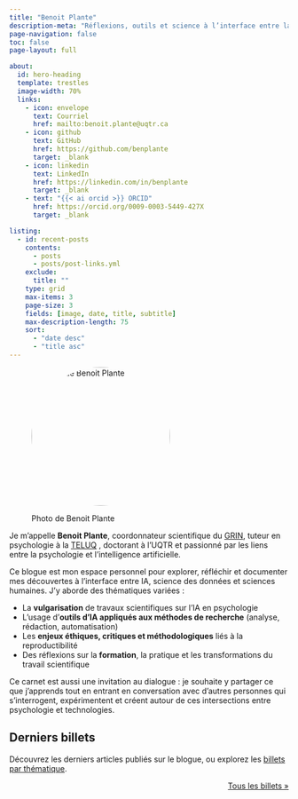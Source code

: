 ```yaml
---
title: "Benoit Plante"
description-meta: "Réflexions, outils et science à l’interface entre la psychologie et l’IA"
page-navigation: false
toc: false
page-layout: full

about:
  id: hero-heading
  template: trestles
  image-width: 70%
  links:
    - icon: envelope
      text: Courriel
      href: mailto:benoit.plante@uqtr.ca    
    - icon: github
      text: GitHub
      href: https://github.com/benplante
      target: _blank
    - icon: linkedin
      text: LinkedIn
      href: https://linkedin.com/in/benplante
      target: _blank
    - text: "{{< ai orcid >}} ORCID"
      href: https://orcid.org/0009-0003-5449-427X
      target: _blank

listing:
  - id: recent-posts
    contents: 
      - posts
      - posts/post-links.yml
    exclude:
      title: ""
    type: grid
    max-items: 3
    page-size: 3
    fields: [image, date, title, subtitle]
    max-description-length: 75
    sort: 
      - "date desc"
      - "title asc"
---
```


::: {.hero-heading}

![Photo de Benoit Plante](files/profiles/photo-benoit.png){width="250px" style="border-radius: 50%; margin-bottom: 1em;"}

Je m’appelle **Benoit Plante**, coordonnateur scientifique du [GRIN](https://oraprdnt.uqtr.uquebec.ca/portail/gscw031?owa_no_site=864), tuteur en psychologie à la [TELUQ](https://www.teluq.ca/) , doctorant à l’UQTR et passionné par les liens entre la psychologie et l’intelligence artificielle.

Ce blogue est mon espace personnel pour explorer, réfléchir et documenter mes découvertes à l’interface entre IA, science des données et sciences humaines. J’y aborde des thématiques variées :

- La **vulgarisation** de travaux scientifiques sur l’IA en psychologie
- L’usage d’**outils d’IA appliqués aux méthodes de recherche** (analyse, rédaction, automatisation)
- Les **enjeux éthiques, critiques et méthodologiques** liés à la reproductibilité
- Des réflexions sur la **formation**, la pratique et les transformations du travail scientifique

Ce carnet est aussi une invitation au dialogue : je souhaite y partager ce que j’apprends tout en entrant en conversation avec d'autres personnes qui s'interrogent, expérimentent et créent autour de ces intersections entre psychologie et technologies.

:::

## Derniers billets

Découvrez les derniers articles publiés sur le blogue, ou explorez les [billets par thématique](posts.qmd).

:::{#recent-posts}
:::

<p align="right"> [Tous les billets »](/posts.qmd)</p>
